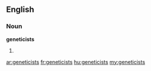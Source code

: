 ==English==

===Noun===
'''geneticists'''

# {{plural of|[[geneticist]]}}

[[ar:geneticists]]
[[fr:geneticists]]
[[hu:geneticists]]
[[my:geneticists]]